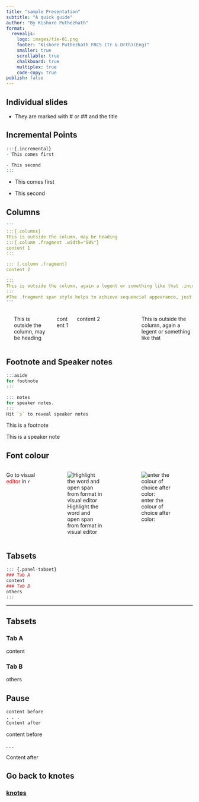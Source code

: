 ```yaml
---
title: "sample Presentation"
subtitle: "A quick guide"
author: "By Kishore Puthezhath"
format:
  revealjs:
    logo: images/tie-01.png
    footer: "Kishore Puthezhath FRCS (Tr & Orth)(Eng)"
    smaller: true
    scrollable: true
    chalkboard: true
    multiplex: true
    code-copy: true
publish: false
---
```


## Individual slides {#sec-individual-slides}

-   They are marked with \# or \## and the title

## Incremental Points

``` r
:::{.incremental} 
- This comes first

- This second
:::
```

::: incremental
-   This comes first

-   This second
:::

## Columns

```` r
``` 
:::{.columns} 
This is outside the column, may be heading
:::{.column .fragment .width="50%"} 
content 1 
:::

::: {.column .fragment} 
content 2 

:::
This is outside the column, again a legent or something like that .incremental works only with list 
:::
#The .fragment span style helps to achieve sequencial appearance, just like .incremental in list.
```
````

::: columns

------------------------------------------------------------------------

This is outside the column, may be heading

::: {.column .fragment width="20%"}
content 1
:::

::: {.column .fragment width="80%"}
content 2
:::

------------------------------------------------------------------------

This is outside the column, again a legent or something like that
:::

## Footnote and Speaker notes

``` r
:::aside
for footnote
:::
```

``` r
::: notes
for speaker notes.
::: 
Hit `s` to reveal speaker notes
```

::: aside
This is a footnote
:::

::: notes
This is a speaker note
:::

## Font colour

::: columns
Go to visual [editor]{style="color: red"} in `r`

::: {.column .fragment width="50%"}
![Highlight the word and open span from format in visual editor](Untitled/colour1.png)
:::

::: {.column .fragment width="50%"}
![enter the colour of choice after color:](Untitled/colour2.png)
:::
:::

## Tabsets

``` r
::: {.panel-tabset}
### Tab A 
content 
### Tab B
others
:::
```

------------------------------------------------------------------------

## Tabsets

::: panel-tabset
### Tab A

content

### Tab B

others
:::

## Pause

``` r
content before 
. . . 
Content after
```

content before

. . .

Content after

## Go back to knotes

### [knotes](https://www.knotes.co.in)
